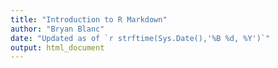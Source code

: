 ```yaml
---
title: "Introduction to R Markdown"
author: "Bryan Blanc"
date: "Updated as of `r strftime(Sys.Date(),'%B %d, %Y')`"
output: html_document
---
```

